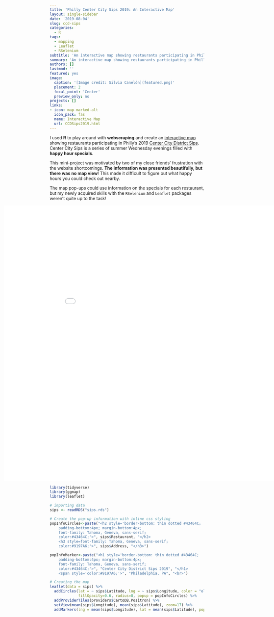 ```yaml
---
title: 'Philly Center City Sips 2019: An Interactive Map'
layout: single-sidebar
date: '2019-08-04'
slug: ccd-sips
categories:
  - R
tags:
  - mapping
  - Leaflet
  - RSelenium
subtitle: 'An interactive map showing restaurants participating in Philly’s Center City District Sips 2019.'
summary: 'An interactive map showing restaurants participating in Philly’s Center City District Sips 2019.'
authors: []
lastmod: ''
featured: yes
image:
  caption: '[Image credit: Silvia Canelón](featured.png)'
  placement: 2
  focal_point: 'Center'
  preview_only: no
projects: []
links:
- icon: map-marked-alt
  icon_pack: fas
  name: Interactive Map
  url: CCDSips2019.html
---
```


I used **R** to play around with **webscraping** and create an [interactive map](https://spcanelon.github.io/CCDSips2019.html/) showing restaurants participating in Philly’s 2019 [Center City District Sips](https://centercityphila.org/explore-center-city/ccdsips). Center City Sips is a series of summer Wednesday evenings filled with **happy hour specials**.

This mini-project was motivated by two of my close friends' frustration with the website shortcomings. **The information was presented beautifully, but there was no map view**! This made it difficult to figure out what happy hours you could check out nearby.

The map pop-ups could use information on the specials for each restaurant, but my newly acquired skills with the `RSelenium` and `Leaflet` packages weren't quite up to the task!

<div style="align: center; margin-left: -150px;"> <iframe src="CCDSips2019.html" width="1000px" height="900px" frameborder="0"></iframe> </div> 

```r
library(tidyverse)
library(ggmap)
library(leaflet)

# importing data
sips <- readRDS("sips.rds")
```

```r
# Create the pop-up information with inline css styling
popInfoCircles<-paste("<h2 style='border-bottom: thin dotted #43464C;
    padding-bottom:4px; margin-bottom:4px;
    font-family: Tahoma, Geneva, sans-serif;
    color:#43464C;'>", sips$Restaurant, "</h2>
    <h3 style=font-family: Tahoma, Geneva, sans-serif;
    color:#9197A6;'>", sips$Address, "</h3>")

popInfoMarker<-paste("<h1 style='border-bottom: thin dotted #43464C;
    padding-bottom:4px; margin-bottom:4px;
    font-family: Tahoma, Geneva, sans-serif;
    color:#43464C;'>", "Center City District Sips 2019", "</h1>
    <span style='color:#9197A6;'>", "Philadelphia, PA", "<br>")

# Creating the map
leaflet(data = sips) %>%
  addCircles(lat = ~ sips$Latitude, lng = ~ sips$Longitude, color = "olivedrab",
             fillOpacity=0.6, radius=8, popup = popInfoCircles) %>%
  addProviderTiles(providers$CartoDB.Positron) %>%
  setView(mean(sips$Longitude), mean(sips$Latitude), zoom=17) %>%
  addMarkers(lng = mean(sips$Longitude), lat = mean(sips$Latitude), popup = popInfoMarker)
```
